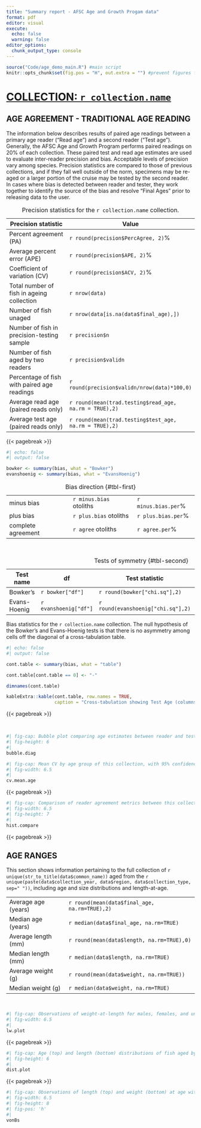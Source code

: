 ```yaml
---
title: "Summary report - AFSC Age and Growth Progam data"
format: pdf
editor: visual
execute: 
  echo: false
  warning: false
editor_options: 
  chunk_output_type: console
---
```


```r

source("Code/age_demo_main.R") #main script
knitr::opts_chunk$set(fig.pos = "H", out.extra = "") #prevent figures from floating

```

# [COLLECTION: **`r collection.name`**]{.underline}

## AGE AGREEMENT - TRADITIONAL AGE READING

The information below describes results of paired age readings between a primary age reader ("Read age") and a second reader ("Test age"). Generally, the AFSC Age and Growth Program performs paired readings on 20% of each collection. These paired test and read age estimates are used to evaluate inter-reader precision and bias. Acceptable levels of precision vary among species. Precision statistics are compared to those of previous collections, and if they fall well outside of the norm, specimens may be re-aged or a larger portion of the cruise may be tested by the second reader. In cases where bias is detected between reader and tester, they work together to identify the source of the bias and resolve "Final Ages" prior to releasing data to the user.

| **Precision statistic**                     | **Value**                                              |
|---------------------------------------|---------------------------------|
| Percent agreement (PA)                      | `r round(precision$PercAgree, 2)`%                     |
| Average percent error (APE)                 | `r round(precision$APE, 2)`%                           |
| Coefficient of variation (CV)               | `r round(precision$ACV, 2)`%                           |
| Total number of fish in ageing collection   | `r nrow(data)`                                         |
| Number of fish unaged                       | `r nrow(data[is.na(data$final_age),])`                 |
| Number of fish in precision-testing sample  | `r precision$n`                                        |
| Number of fish aged by two readers          | `r precision$validn`                                   |
| Percentage of fish with paired age readings | `r round(precision$validn/nrow(data)*100,0)`           |
| Average read age (paired reads only)        | `r round(mean(trad.testing$read_age, na.rm = TRUE),2)` |
| Average test age (paired reads only)        | `r round(mean(trad.testing$test_age, na.rm = TRUE),2)` |

: Precision statistics for the `r collection.name` collection.

{{< pagebreak >}}

```r
#| echo: false
#| output: false

bowker <- summary(bias, what = "Bowker")
evanshoenig <- summary(bias, what = "EvansHoenig")

```

::: {#tbl-panel layout-ncol="1"}
|                    |                         |                     |
|--------------------|-------------------------|---------------------|
| minus bias         | `r minus.bias` otoliths | `r minus.bias.per`% |
| plus bias          | `r plus.bias` otoliths  | `r plus.bias.per`%  |
| complete agreement | `r agree` otoliths      | `r agree.per`%      |

: Bias direction {#tbl-first}

\

| **Test name** | **df**                | **Test statistic**                 | ***p***                       |
|------------------|------------------|------------------|------------------|
| Bowker's      | `r bowker["df"]`      | `r round(bowker["chi.sq"],2)`      | `r round(bowker["p"],2)`      |
| Evans-Hoenig  | `r evanshoenig["df"]` | `r round(evanshoenig["chi.sq"],2)` | `r round(evanshoenig["p"],2)` |

: Tests of symmetry {#tbl-second}

Bias statistics for the `r collection.name` collection. The null hypothesis of the Bowker's and Evans-Hoenig tests is that there is no asymmetry among cells off the diagonal of a cross-tabulation table.
:::

```r
#| echo: false
#| output: false

cont.table <- summary(bias, what = "table")

cont.table[cont.table == 0] <- "-"

dimnames(cont.table)

```

```r
kableExtra::kable(cont.table, row.names = TRUE, 
                  caption = "Cross-tabulation showing Test Age (columns) vs Read Age (rows)")


```

{{< pagebreak >}}

\

```r
#| fig-cap: Bubble plot comparing age estimates between reader and tester of this collection. The solid diagonal line represents a 1:1 relationship. The red dashed line represents a fitted generalized additive model.
#| fig-height: 6
#| 
bubble.diag 

```

```r
#| fig-cap: Mean CV by age group of this collection, with 95% confidence intervals. Red dashed line indicates overall mean CV for the collection.
#| fig-width: 6.5
#| 
cv.mean.age 

```

{{< pagebreak >}}

```r
#| fig-cap: Comparison of reader agreement metrics between this collection (red point) and historical collections of the same species (gray points). Average test age versus percent agreement (top) and average CV (bottom). Dashed line and gray area indicate 95% and 99% confidence ellipses, respectively. Blue line indicates fitted generalized additive model. Points outside the ellipse but *above* the GAM in the case of percent agreement or *below* the GAM in the case of CV would still be desirable outcomes because they indicate better precision than expected for this species. Note that historical collections are summarized at the reader level, sometimes with multiple readers for a given year and cruise.
#| fig-width: 6.5
#| fig-height: 7
#| 
hist.compare 

```

{{< pagebreak >}}

## AGE RANGES

This section shows information pertaining to the full collection of `r unique(str_to_title(data$common_name))` aged from the `r unique(paste(data$collection_year, data$region, data$collection_type, sep=" "))`, including age and size distributions and length-at-age.

|                     |                                               |
|---------------------|-----------------------------------------------|
| Average age (years) | `r round(mean(data$final_age, na.rm=TRUE),2)` |
| Median age (years)  | `r median(data$final_age, na.rm=TRUE)`        |
| Average length (mm) | `r round(mean(data$length, na.rm=TRUE),0)`    |
| Median length (mm)  | `r median(data$length, na.rm=TRUE)`           |
| Average weight (g)  | `r round(mean(data$weight, na.rm=TRUE))`      |
| Median weight (g)   | `r median(data$weight, na.rm=TRUE)`           |

\

```r
#| fig-cap: Observations of weight-at-length for males, females, and unsexed individuals.
#| fig-width: 6.5
#| 
lw.plot

```

{{< pagebreak >}}

```r
#| fig-cap: Age (top) and length (bottom) distributions of fish aged by the AFSC Age and Growth Program. Dashed red line represents the mean, solid black line represents the median.
#| fig-height: 6
#| 
dist.plot

```

{{< pagebreak >}}

```r
#| fig-cap: Observations of length (top) and weight (bottom) at age with fitted von Bertalanffy growth functions for males and females.
#| fig-width: 6.5
#| fig-height: 8
#| fig-pos: 'h'
#| 
vonBs

```
